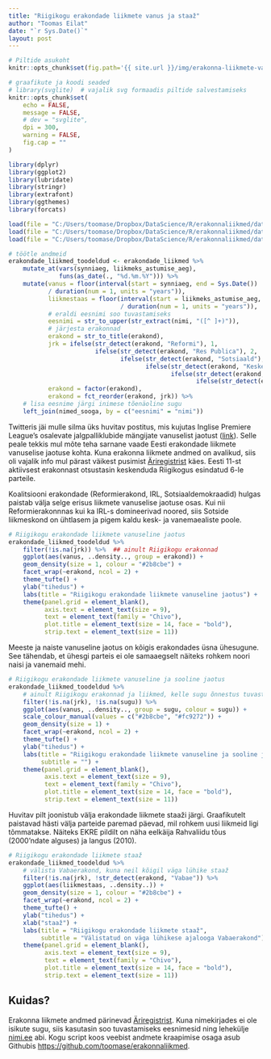 ```yaml
---
title: "Riigikogu erakondade liikmete vanus ja staaž"
author: "Toomas Eilat"
date: "`r Sys.Date()`"
layout: post
---
```


```r
# Piltide asukoht
knitr::opts_chunk$set(fig.path='{{ site.url }}/img/erakonna-liikmete-vanus-')
```

```r
# graafikute ja koodi seaded
# library(svglite)  # vajalik svg formaadis piltide salvestamiseks
knitr::opts_chunk$set(
    echo = FALSE, 
    message = FALSE,
    # dev = "svglite",
    dpi = 300,
    warning = FALSE,
    fig.cap = ""
)
```

```r
library(dplyr)
library(ggplot2)
library(lubridate)
library(stringr)
library(extrafont)
library(ggthemes)
library(forcats)

load(file = "C:/Users/toomase/Dropbox/DataScience/R/erakonnaliikmed/data/erakondade_liikmes.RData")
load(file = "C:/Users/toomase/Dropbox/DataScience/R/erakonnaliikmed/data/nimed_sooga.RData")
load(file = "C:/Users/toomase/Dropbox/DataScience/R/erakonnaliikmed/data/eesnime_sugu.RData")

# töötle andmeid
erakondade_liikmed_toodeldud <- erakondade_liikmed %>%
    mutate_at(vars(synniaeg, liikmeks_astumise_aeg), 
              funs(as_date(., "%d.%m.%Y"))) %>%
    mutate(vanus = floor(interval(start = synniaeg, end = Sys.Date())
           / duration(num = 1, units = "years")),
           liikmestaas = floor(interval(start = liikmeks_astumise_aeg, end = Sys.Date())
                               / duration(num = 1, units = "years")),
           # eraldi eesnimi soo tuvastamiseks
           eesnimi = str_to_upper(str_extract(nimi, "([^ ]+)")),
           # järjesta erakonnad
           erakond = str_to_title(erakond),
           jrk = ifelse(str_detect(erakond, "Reformi"), 1,
                        ifelse(str_detect(erakond, "Res Publica"), 2,
                               ifelse(str_detect(erakond, "Sotsiaald"), 3,
                                      ifelse(str_detect(erakond, "Keske"), 4,
                                             ifelse(str_detect(erakond, "Vabaer"), 5,
                                                    ifelse(str_detect(erakond, "Konserv"), 6, NA)))))),
           erakond = factor(erakond),
           erakond = fct_reorder(erakond, jrk)) %>%
    # lisa eesnime järgi inimese tõenäoline sugu
    left_join(nimed_sooga, by = c("eesnimi" = "nimi"))
```

Twitteris jäi mulle silma üks huvitav postitus, mis kujutas Inglise Premiere League's osalevate jalgpalliklubide mängijate vanuselist jaotust ([link](https://pbs.twimg.com/media/CrREWoPWEAAk2Jc.jpg:large)). Selle peale tekkis mul mõte teha sarnane vaade Eesti erakondade liikmete vanuselise jaotuse kohta. Kuna erakonna liikmete andmed on avalikud, siis oli vajalik info mul pärast väikest pusimist [Äriregistrist](https://ariregister.rik.ee/erakonnad) käes. Eesti 11-st aktiivsest erakonnast otsustasin keskenduda Riigikogus esindatud 6-le parteile.

Koalitsiooni erakondade (Reformierakond, IRL, Sotsiaaldemokraadid) hulgas paistab välja selge erisus liikmete vanuselise jaotuse osas. Kui nii Reformierakonnnas kui ka IRL-s domineerivad noored, siis Sotside liikmeskond on ühtlasem ja pigem kaldu kesk- ja vanemaealiste poole.

```r
# Riigikogu erakondade liikmete vanuseline jaotus
erakondade_liikmed_toodeldud %>%
    filter(!is.na(jrk)) %>%  ## ainult Riigikogu erakonnad
    ggplot(aes(vanus, ..density.., group = erakond)) +
    geom_density(size = 1, colour = "#2b8cbe") +
    facet_wrap(~erakond, ncol = 2) +
    theme_tufte() +
    ylab("tihedus") +
    labs(title = "Riigikogu erakondade liikmete vanuseline jaotus") +
    theme(panel.grid = element_blank(),
          axis.text = element_text(size = 9),
          text = element_text(family = "Chivo"),
          plot.title = element_text(size = 14, face = "bold"),
          strip.text = element_text(size = 11))
```

Meeste ja naiste vanuseline jaotus on kõigis erakondades üsna ühesugune. See tähendab, et ühesgi parteis ei ole samaaegselt näiteks rohkem noori naisi ja vanemaid mehi.

```r
# Riigikogu erakondade liikmete vanuseline ja sooline jaotus
erakondade_liikmed_toodeldud %>%
    # ainult Riigikogu erakonnad ja liikmed, kelle sugu õnnestus tuvastada
    filter(!is.na(jrk), !is.na(sugu)) %>%
    ggplot(aes(vanus, ..density.., group = sugu, colour = sugu)) +
    scale_colour_manual(values = c("#2b8cbe", "#fc9272")) +
    geom_density(size = 1) +
    facet_wrap(~erakond, ncol = 2) +
    theme_tufte() +
    ylab("tihedus") +
    labs(title = "Riigikogu erakondade liikmete vanuseline ja sooline jaotus",
         subtitle = "") +
    theme(panel.grid = element_blank(),
          axis.text = element_text(size = 9),
          text = element_text(family = "Chivo"),
          plot.title = element_text(size = 14, face = "bold"),
          strip.text = element_text(size = 11))
```

Huvitav pilt joonistub välja erakondade liikmete staaži järgi. Graafikutelt paistavad hästi välja parteide paremad päevad, mil rohkem uusi liikmeid ligi tõmmatakse. Näiteks EKRE pildilt on näha eelkäija Rahvaliidu tõus (2000'ndate alguses) ja langus (2010).

```r
# Riigikogu erakondade liikmete staaž
erakondade_liikmed_toodeldud %>%
    # välista Vabaerakond, kuna neil kõigil väga lühike staaž
    filter(!is.na(jrk), !str_detect(erakond, "Vabae")) %>%
    ggplot(aes(liikmestaas, ..density..)) +
    geom_density(size = 1, colour = "#2b8cbe") +
    facet_wrap(~erakond, ncol = 2) +
    theme_tufte() +
    ylab("tihedus") +
    xlab("staaž") +
    labs(title = "Riigikogu erakondade liikmete staaž",
         subtitle = "Välistatud on väga lühikese ajalooga Vabaerakond") +
    theme(panel.grid = element_blank(),
          axis.text = element_text(size = 9),
          text = element_text(family = "Chivo"),
          plot.title = element_text(size = 14, face = "bold"),
          strip.text = element_text(size = 11))
```

## Kuidas?
Erakonna liikmete andmed pärinevad [Äriregistrist](https://ariregister.rik.ee/erakonnad). Kuna nimekirjades ei ole isikute sugu, siis kasutasin soo tuvastamiseks eesnimesid ning lehekülje [nimi.ee](http://nimi.ee/) abi. Kogu script koos veebist andmete kraapimise osaga asub Githubis [https://github.com/toomase/erakonnaliikmed](https://github.com/toomase/erakonnaliikmed).